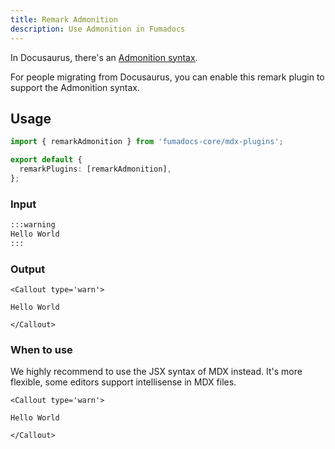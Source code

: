 ```yaml
---
title: Remark Admonition
description: Use Admonition in Fumadocs
---
```


In Docusaurus, there's an [Admonition syntax](https://docusaurus.io/docs/markdown-features/admonitions).

For people migrating from Docusaurus, you can enable this remark plugin to support the Admonition syntax.

## Usage

```ts
import { remarkAdmonition } from 'fumadocs-core/mdx-plugins';

export default {
  remarkPlugins: [remarkAdmonition],
};
```

### Input

```md
:::warning
Hello World
:::
```

### Output

```mdx
<Callout type='warn'>

Hello World

</Callout>
```

### When to use

We highly recommend to use the JSX syntax of MDX instead.
It's more flexible, some editors support intellisense in MDX files.

```mdx
<Callout type='warn'>

Hello World

</Callout>
```
